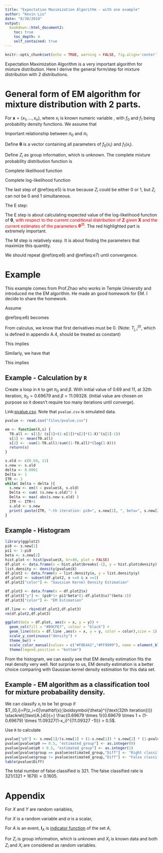 ```yaml
---
title: "Expectation Maximization Algorithm - with one example"
author: "Kevin Liu"
date: "8/30/2018"
output: 
  bookdown::html_document2:
    toc: true
    toc_depth: 4
    self_contained: true
---
```


```r
knitr::opts_chunk$set(echo = TRUE, warning = FALSE, fig.align='center')
```

Expectation Maximization Algorithm is a very important algorithm for mixture distribution. Here I derive the general form/step for mixture distribution with 2 distributions. 

# General form of EM algorithm for mixture distribution with 2 parts.

For $\mathbf{x} = (x_1,\dots,x_n)$, where $x_i$ is known numeric variable , with $f_0$ and $f_1$ being probability density functions. We assume that 
\begin{equation}
P(X_i = x_i) = \pi_0 f_0(x_i) + \pi_1 f_1(x_i)
(\#eq:e1)
\end{equation}

Important relationship between $\pi_0$ and $\pi_1$
\begin{equation}
\pi_0 + \pi_1 = 1
(\#eq:e2)
\end{equation}

Define $\boldsymbol{\theta}$ is a vector containing all parameters of $f_0(x_i)$ and $f_1(x_i)$. 

Define $Z_i$ as group information, which is unknown. The complete mixture probability distribution function is

\begin{equation}
f(x_i,Z_i;\boldsymbol{\theta}) = \mathbf{I}(Z_i = 0 | \mathbf{X}, \boldsymbol{\theta})\pi_0 f_0(x_i) +
\mathbf{I}(Z_i = 1 | \mathbf{X}, \boldsymbol{\theta})\pi_1 f_1(x_i)
(\#eq:e3)
\end{equation}

Complete likelihood function

\begin{equation}
L(\boldsymbol{\theta}; \mathbf{X},\mathbf{Z}) = \prod_{i=1}^{n} [\mathbf{I}(Z_i = 0  | \mathbf{X}, \boldsymbol{\theta})\pi_0 f_0(x_i) +
\mathbf{I}(Z_i = 1  | \mathbf{X}, \boldsymbol{\theta})\pi_1 f_1(x_i)]
(\#eq:e4)
\end{equation}

Complete log-likelihood function
\begin{equation}
\begin{split}
\ell(\boldsymbol{\theta}; \mathbf{X},\mathbf{Z}) &=
\text{log}[\prod_{i=1}^{n} [\mathbf{I}(Z_i = 0 | \mathbf{X}, \boldsymbol{\theta})\pi_0 f_0(x_i) +
\mathbf{I}(Z_i = 1 | \mathbf{X}, \boldsymbol{\theta})\pi_1 f_1(x_i)]] \\
&= \sum_{i=1}^{n} \text{log}[\mathbf{I}(Z_i = 0 | \mathbf{X}, \boldsymbol{\theta})\pi_0 f_0(x_i) +
\mathbf{I}(Z_i = 1 | \mathbf{X}, \boldsymbol{\theta})\pi_1 f_1(x_i)] \\
&= \sum_{i=1}^{n} \mathbf{I}(Z_i = 0 | \mathbf{X}, \boldsymbol{\theta})\text{log}[\pi_0 f_0(x_i)] + 
\mathbf{I}(Z_i = 1 | \mathbf{X}, \boldsymbol{\theta})\text{log}[\pi_1 f_1(x_i)]
\end{split}
(\#eq:e5)
\end{equation}

The last step of \@ref(eq:e5) is true because $Z_i$ could be either $0$ or $1$, but $Z_i$ can not be $0$ and $1$ simultaneous. 

The E step: 

The E step is about calculating expected value of the log-likelihood function of $\boldsymbol{\theta}$,<font color = "red"> with respect to the current conditional distribution of $\mathbf{Z}$ given $\mathbf{X}$ and the current estimates of the parameters $\boldsymbol{\theta}^{(t)}$. </font> The red highlighted part is extremely important. 

\begin{equation}
\begin{split}
Q(\boldsymbol{\theta} | \boldsymbol{\theta}^{(t)}) & =
E_{\mathbf{Z}|\mathbf{X}, \boldsymbol{\theta}^{(t)}}[\ell(\boldsymbol{\theta}^{(t)}; \mathbf{X},\mathbf{Z})] \\
&= E_{\mathbf{Z}|\mathbf{X}, \boldsymbol{\theta}^{(t)}} 
[\sum_{i=1}^{n} \mathbf{I}(Z_i = 0 | \mathbf{X}, \boldsymbol{\theta}^{(t)})\text{log}[\pi_0 f_0(x_i)] + 
\mathbf{I}(Z_i = 1 | \mathbf{X}, \boldsymbol{\theta}^{(t)})\text{log}[\pi_1 f_1(x_i)]] \\
&\stackrel{(A.1)}{=}
\sum_{i=1}^{n}E_{\mathbf{Z}|\mathbf{X}, \boldsymbol{\theta}^{(t)}}
[\mathbf{I}(Z_i = 0 | \mathbf{X}, \boldsymbol{\theta}^{(t)})\text{log}[\pi_0 f_0(x_i)] + 
\mathbf{I}(Z_i = 1 | \mathbf{X}, \boldsymbol{\theta}^{(t)})\text{log}[\pi_1 f_1(x_i)]]
\\
&\stackrel{(A.2)}{=}
\sum_{i=1}^{n} 
\text{log}[\pi_0 f_0(x_i)] E_{\mathbf{Z}|\mathbf{X}, \boldsymbol{\theta}^{(t)}}[\mathbf{I}(Z_i = 0 | \mathbf{X}, \boldsymbol{\theta}^{(t)})] +
\text{log}[\pi_1 f_1(x_i)] E_{\mathbf{Z}|\mathbf{X}, \boldsymbol{\theta}^{(t)}}[\mathbf{I}(Z_i = 1 | \mathbf{X}, \boldsymbol{\theta}^{(t)})]\\
&\stackrel{(A.3)}{=} 
\sum_{i=1}^{n} \text{log}[\pi_0 f_0(x_i)] P(\mathbf{I}(Z_i = 0 | \mathbf{X}, \boldsymbol{\theta}^{(t)})) +
\text{log}[\pi_1 f_1(x_i)] P(\mathbf{I}(Z_i = 1 | \mathbf{X}, \boldsymbol{\theta}^{(t)}))\\
&\stackrel{(A.4)}{=} 
\sum_{i=1}^{n} \text{log}[\pi_0 f_0(x_i)] T_{i,0} + 
\text{log}[\pi_1 f_1(x_i)] T_{i,1}
\end{split}
(\#eq:e6)
\end{equation}

The M step is relatively easy. It is about finding the parameters that maximize this quantity.

\begin{equation}
\begin{split}

\boldsymbol{\theta}^{(t+1)} = \text{argmax} Q(\boldsymbol{\theta} | \boldsymbol{\theta}^{(t)}) 

\end{split}
(\#eq:e7)
\end{equation}

We should repeat \@ref(eq:e6) and \@ref(eq:e7) until convergence.

# Example
This example comes from Prof.Zhao who works in Temple University and introduced me the EM algorithm. He made an good homework for EM. I decide to share the homework.

Assume

\begin{equation}
\begin{cases}
f_0(x_i) = 1(0 \le x_i \le 1)\\
f_1(x_i)=\beta(1-x_i)^{\beta-1}
\end{cases}
(\#eq:e8)
\end{equation}

\@ref(eq:e6) becomes

\begin{equation}
\begin{split}
Q(\boldsymbol{\theta} | \boldsymbol{\theta}^{(t)}) &=
\sum_{i=1}^{n}
T^{(t)}_{0,i}
\text{log}(\pi_0 \times 1)
+
T^{(t)}_{1,i}
\text{log}(\pi_1 \times \beta(1-x_i)^{\beta-1})\\
&\stackrel{(1.2)}{=} 
\sum_{i=1}^{n}
T^{(t)}_{0,i}
\text{log}(\pi_0 \times 1)
+
T^{(t)}_{1,i}
\text{log}((1-\pi_0) \times \beta(1-x_i)^{\beta-1})
\end{split}
(\#eq:e9)
\end{equation}

From calculus, we know that first derivatives must be 0. (Note: $T^{(t)}_{j,i}$, which is defined in appendix A.4, should be treated as constant)

\begin{equation}
\frac{\partial Q(\boldsymbol{\theta} | \boldsymbol{\theta}^{(t)})}{\partial \pi_0} =
\sum_{i=1}^{n}
T^{(t)}_{0,i}
\frac{1}{\pi_0}
+
\sum_{i=1}^{n}
T^{(t)}_{1,i}
\frac{1}{\pi_0 - 1} = 0
(\#eq:e10)
\end{equation}

This implies

\begin{equation}
\pi_0^{(t+1)} = \frac{\sum_{i=1}^{n}
T^{(t)}_{0,i}}{\sum_{i=1}^{n}
T^{(t)}_{0,i} + \sum_{i=1}^{n}
T^{(t)}_{1,i}}
=
\frac{\sum_{i=1}^{n}
T^{(t)}_{0,i}}{\sum_{i=1}^{n} (
T^{(t)}_{0,i} + T^{(t)}_{1,i})}
= \frac{\sum_{i=1}^{n}
T^{(t)}_{0,i}}{n}
(\#eq:e11)
\end{equation}

Similarly, we have that

\begin{equation}
\frac{\partial Q(\boldsymbol{\theta} | \boldsymbol{\theta}^{(t)})}{\partial \beta} = 
\sum_{i=1}^{n}
T^{(t)}_{1,i}
(\frac{1}{\beta} + log(1-x_i)) = 0
(\#eq:e12)
\end{equation}

This implies

\begin{equation}
\beta^{(t+1)} = \frac{\sum_{i=1}^{n}
T^{(t)}_{1,i}}{-\sum_{i=1}^{n}
T^{(t)}_{1,i} log(1-x_i)}
(\#eq:e13)
\end{equation}

## Example - Calculation by `R`
Create a loop in `R` to get $\pi_0$ and $\beta$.
With initial value of $0.69$ and $11$, at 32th iteration, $\pi_0 = 0.69679$ and $\beta = 11.09328$. (Initial value are chosen on purpose so it doesn't require too many iterations until converge).

Link:[pvalue.csv](./files/pvalue.csv). Note that `pvalue.csv` is simulated data.

```r
pvalue <- read.csv("files/pvalue.csv")

em <- function(X,s) {
  T0.all <- s[1]/ (s[1]+(1-s[1])*s[2]*(1-X)^(s[2]-1))
  s[1] <- mean(T0.all)
  s[2] <- -sum(1-T0.all)/sum((1-T0.all)*(log(1-X)))
  return(s)
}

s.old <- c(0.69, 11)
s.new <- s.old
delta <- 0.0001
Delta <- 1
ITR <- 1
while( Delta > delta ){
  s.new <- em(X = pvalue$X, s.old)
  Delta <- sum( (s.new-s.old)^2 )
  Delta <- max( abs(s.new-s.old) )
  ITR <- ITR+1
  s.old <- s.new
  print( paste(ITR, "-th iteration: pi0=", s.new[1], ", beta=", s.new[2] ) )
}
```

## Example - Histogram

```r
library(ggplot2)
pi0 <- s.new[1]
pi1 <- 1-pi0
beta <- s.new[2]
hist.plot <- hist(pvalue$X, br=40, plot = FALSE)
df.plot <- data.frame(x = hist.plot$breaks[-1], y = hist.plot$density)
list.density <- density(pvalue$X)
df.plot2 <- data.frame(x = list.density$x, y = list.density$y)
df.plot2 <- subset(df.plot2, x >=0 & x <=1)
df.plot2["color"] <- "Gaussian Kernel Density Estimation"

df.plot3 <- data.frame(x = df.plot2$x)
df.plot3["y"] <- (pi0*1+ pi1*beta*(1-df.plot3$x)^(beta-1))
df.plot3["color"] <- "EM Estimation"

df.line <- rbind(df.plot2,df.plot3)
rm(df.plot2,df.plot3)

ggplot(data = df.plot, aes(x = x, y = y)) +
  geom_col(fill = "#B9CFE7", colour = "black") +
  geom_line(data = df.line ,aes(x = x, y = y, color = color),size = 1) +
  scale_y_continuous("density") +
  theme_bw() +
  scale_color_manual(values = c("#F0E442","#FF9999"), name = element_blank()) +
  theme(legend.position = "bottom")
```

From the histogram, we can easily see that EM density estimation fits the real density very well. Not surprise to us, EM density estimation is a better choice comparing with Gaussian kernel density estimation for this data set. 

## Example - EM algorithm as a classification tool for mixture probabaility density. 

We can classify $x_i$ to be 1st group if $T_{0,i}=P(z_i=0|\mathbf{x};\boldsymbol{\theta}^{(\text{32th iteration})}) \stackrel{(\text{A.}4)}{=} \frac{0.69679 \times 1}{0.69679 \times 1 + (1-0.69679) \times 11.09327(1-x_i)^{(11.09327 -1)}} > 0.5$.

Use `R` to calculate

```r
pvalue["p0"] <- s.new[1]/(s.new[1] + (1-s.new[1]) * s.new[2] * (1-pvalue$X)^(s.new[2] - 1))
pvalue[pvalue$p0 >= 0.5, "estimated_group"] <- as.integer(0)
pvalue[pvalue$p0 < 0.5, "estimated_group"] <- as.integer(1)
pvalue[pvalue$group == pvalue$estimated_group,"Diff"] <- "Right classified"
pvalue[pvalue$group != pvalue$estimated_group,"Diff"] <- "False classified"
table(pvalue$Diff)
```
The total number of false classified is $321$. The false classified rate is $321/(321+1679) = 0.1605$.

# Appendix

For $X$ and $Y$ are random variables,
\begin{equation}
E[X+Y] = E[X] + E[Y]
\tag{A.1}
\end{equation}

For $X$ is a random variable and $a$ is a scalar,
\begin{equation}
E[aX] = aE[X]
\tag{A.2}
\end{equation}

For $A$ is an event, $\mathbf{I}_A$ is [indicator function](https://en.wikipedia.org/wiki/Indicator_function) of the set $A$, 

\begin{equation}
E[\mathbf{I}_A] = P(A)
\tag{A.3}
\end{equation}

For $Z_i$ is group information, which is unknown and $X_i$ is known data and both $Z_i$ and $X_i$ are considered as random variables. 

\begin{equation}
\begin{cases}
T_{i,0} = P(Z_i = 0 | X_i = x_i; \tilde{\boldsymbol{\theta}}) = 
\frac{P(Z_i = 0 \cap X_i = x_i; \tilde{\boldsymbol{\theta}})}
{ P(X_i = x_i; \tilde{\boldsymbol{\theta}})} 
= \frac{\pi_0 f_0(x_i)}{\pi_0 f_0(x_i) + \pi_1 f_1(x_i)} \\
T_{i,1} = P(Z_i = 1 | X_i = x_i; \tilde{\boldsymbol{\theta}}) = 
\frac{P(Z_i = 1 \cap X_i = x_i; \tilde{\boldsymbol{\theta}})}
{ P(X_i = x_i; \tilde{\boldsymbol{\theta}})} 
= \frac{\pi_1 f_1(x_i)}{\pi_0 f_0(x_i) + \pi_1 f_1(x_i)}
\end{cases}
\tag{A.4}
\end{equation}
